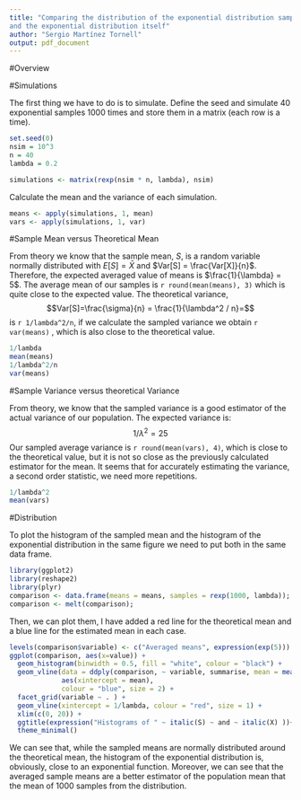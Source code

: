 ```yaml
---
title: "Comparing the distribution of the exponential distribution sample mean  
and the exponential distribution itself"
author: "Sergio Martínez Tornell"
output: pdf_document
---
```



#Overview

#Simulations

The first thing we have to do is to simulate. Define the seed and simulate $40$ exponential samples $1000$ times and store them in a matrix (each row is a time).

```r
set.seed(0)
nsim = 10^3
n = 40
lambda = 0.2

simulations <- matrix(rexp(nsim * n, lambda), nsim)
```

Calculate the mean and the variance of each simulation.

```r
means <- apply(simulations, 1, mean)
vars <- apply(simulations, 1, var)
```

#Sample Mean versus Theoretical Mean

From theory we know that the sample mean, $S$, is a random variable 
normally distributed with $E[S] = \bar{X}$ and $Var[S] = \frac{Var[X]}{n}$. Therefore,
the expected averaged value of means is $\frac{1}{\lambda} = 5$. The
average mean of our samples is `r round(mean(means), 3)` which is quite close to
the expected value. The theoretical variance, 
$$Var[S]=\frac{\sigma}{n} = \frac{1}{\lambda^2 / n}=$$ 
is `r 1/lambda^2/n`, if we calculate the sampled variance we obtain `r var(means)`
, which is also close to the theoretical value.

```r
1/lambda
mean(means)
1/lambda^2/n
var(means)
```

#Sample Variance versus theoretical Variance

From theory, we know that the sampled variance is a good estimator of the actual
variance of our population. The expected variance is: $$1/\lambda^2=25$$ Our 
sampled average variance is `r round(mean(vars), 4)`, which is close to the theoretical 
value, but it is not so close as the previously calculated estimator for the mean.
It seems that for accurately estimating the variance, a second order statistic, we
need more repetitions.

```r
1/lambda^2
mean(vars)
```

#Distribution

To plot the histogram of the sampled mean and the histogram of the exponential
distribution in the same figure we need to put both in the same data frame.

```r
library(ggplot2)
library(reshape2)
library(plyr)
comparison <- data.frame(means = means, samples = rexp(1000, lambda));
comparison <- melt(comparison);
```

Then, we can plot them, I have added a red line for the theoretical mean and a 
blue line for the estimated mean in each case.

```r
levels(comparison$variable) <- c("Averaged means", expression(exp(5)))
ggplot(comparison, aes(x=value)) + 
  geom_histogram(binwidth = 0.5, fill = "white", colour = "black") +
  geom_vline(data = ddply(comparison, ~ variable, summarise, mean = mean(value)),
             aes(xintercept = mean),
             colour = "blue", size = 2) +
  facet_grid(variable ~ . ) +
  geom_vline(xintercept = 1/lambda, colour = "red", size = 1) +
  xlim(c(0, 20)) +
  ggtitle(expression("Histograms of " ~ italic(S) ~ and ~ italic(X) ))+
  theme_minimal()
```

We can see that, while the sampled means are normally distributed around the 
theoretical mean, the histogram of the exponential distribution is, obviously,
close to an exponential function. Moreover, we can see that the averaged sample
means are a better estimator of the population mean that the mean of $1000$ 
samples from the distribution.
